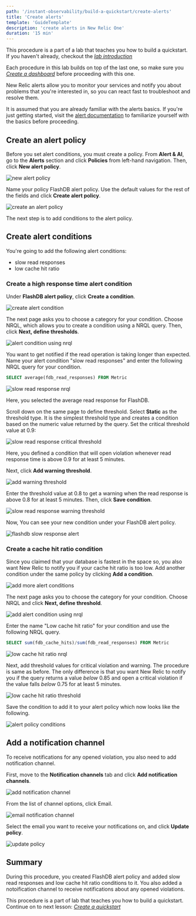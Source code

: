 ```yaml
---
path: '/instant-observability/build-a-quickstart/create-alerts'
title: 'Create alerts'
template: 'GuideTemplate'
description: 'create alerts in New Relic One'
duration: '15 min'
---
```


<Callout variant="course" title="Lab">

This procedure is a part of a lab that teaches you how to build a quickstart. If you haven't already, checkout the [_lab introduction_](/instant-observability/build-a-quickstart)

Each procedure in this lab builds on top of the last one, so make sure you [_Create a dashboard_](/instant-observability/build-a-quickstart/create-a-dashboard) before proceeding with this one.

</Callout>

New Relic alerts allow you to monitor your services and notify you about problems that you're interested in, so you can react fast to troubleshoot and resolve them.

<Callout variant='tip'>

It is assumed that you are already familiar with the alerts basics. If you're just getting started, visit the [alert documentation](https://docs.newrelic.com/docs/alerts-applied-intelligence/) to familiarize yourself with the basics before proceeding.

</Callout>

## Create an alert policy

Before you set alert conditions, you must create a policy. 
From **Alert & AI**, go to the **Alerts** section and click **Policies** from left-hand navigation. Then, click **New alert policy**.

![new alert policy](../../../images/instant-observability/alerts-main.png)

Name your policy FlashDB alert policy. Use the default values for the rest of the fields and click **Create alert policy**.

![create an alert policy](../../../images/instant-observability/create-alert-policy.png)

The next step is to add conditions to the alert policy. 

## Create alert conditions

You're going to add the following alert conditions:
- slow read responses
- low cache hit ratio

### Create a high response time alert condition

Under **FlashDB alert policy**, click **Create a condition**.

![create alert condition](../../../images/instant-observability/create-alert-condition.png)

The next page asks you to choose a category for your condition. Choose NRQL, which allows you to create a condition using a NRQL query. Then, click **Next, define thresholds**.

![alert condition using nrql](../../../images/instant-observability/create-alert-condition-nrql.png)

You want to get notified if the read operation is taking longer than expected. Name your alert condition "slow read responses" and enter the following NRQL query for your condition.

```sql
SELECT average(fdb_read_responses) FROM Metric
```

![slow read response nrql](../../../images/instant-observability/slow-read-response-nrql.png)

Here, you selected the average read response for FlashDB. 

Scroll down on the same page to define threshold. Select **Static** as the threshold type. It is the simplest threshold type and creates a condition based on the numeric value returned by the query. 
Set the critical threshold value at 0.9:

![slow read response critical threshold](../../../images/instant-observability/critical-threshold.png)

Here, you defined a condition that will open violation whenever read response time is above 0.9 for at least 5 minutes. 

Next, click **Add warning threshold**.

![add warning threshold](../../../images/instant-observability/add-warning-threshold.png)

Enter the threshold value at 0.8 to get a warning when the read response is above 0.8 for at least 5 minutes.
Then, click **Save condition**. 

![slow read response warning threshold](../../../images/instant-observability/warning-threshold.png)

Now, You can see your new condition under your FlashDB alert policy. 

![flashdb slow response alert](../../../images/instant-observability/flashdb-alert-slow-response.png)

### Create a cache hit ratio condition 

Since you claimed that your database is fastest in the space so, you also want New Relic to notify you if your cache hit ratio is too low. Add another condition under the same policy by clicking **Add a condition**.

![add more alert conditions](../../../images/instant-observability/add-more-alert-conditions.png)

The next page asks you to choose the category for your condition. Choose NRQL and click **Next, define threshold**.

![add alert condition using nrql](../../../images/instant-observability/add-more-alert-conditions-nrql.png)

Enter the name "Low cache hit ratio" for your condition and use the following NRQL query.

```sql
SELECT sum(fdb_cache_hits)/sum(fdb_read_responses) FROM Metric
```

![low cache hit ratio nrql](../../../images/instant-observability/low-cache-hit-ratio-nrql.png)

Next, add threshold values for critical violation and warning. The procedure is same as before. The only difference is that you want New Relic to notify you if the query returns a value _below_ 0.85 and open a critical violation if the value falls _below_ 0.75 for at least 5 minutes.

![low cache hit ratio threshold](../../../images/instant-observability/low-cache-hit-ratio-threshold.png)

Save the condition to add it to your alert policy which now looks like the following.

![alert policy conditions](../../../images/instant-observability/alert-conditions.png)

## Add a notification channel

To receive notifications for any opened violation, you also need to add notification channel. 

First, move to the **Notification channels** tab and click **Add notification channels**.

![add notification channel](../../../images/instant-observability/add-notification-channel.png)

From the list of channel options, click Email.

![email notification channel](../../../images/instant-observability/email-notification-channel.png)

Select the email you want to receive your notifications on, and click **Update policy**.

![update policy](../../../images/instant-observability/update-policy.png)

## Summary

During this procedure, you created FlashDB alert policy and added slow read responses and low cache hit ratio conditions to it. You also added a notoification channel to receive notifications about any opened violations.

<Callout variant="course" title="Lab">

This procedure is a part of lab that teaches you how to build a quickstart. Continue on to next lesson: [_Create a quickstart_](/instant-observability/build-a-quickstart/create-quickstart)

</Callout>
